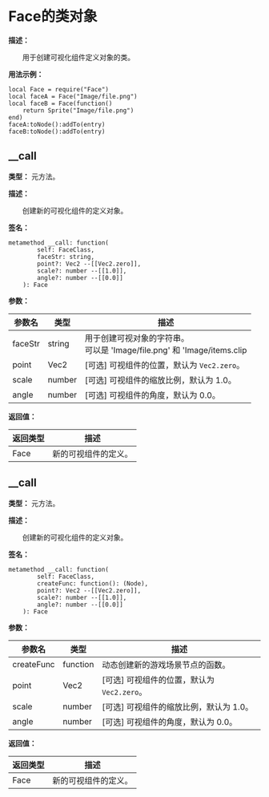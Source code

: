 
# Face的类对象

**描述：**

&emsp;&emsp;用于创建可视化组件定义对象的类。

**用法示例：**
```tl
local Face = require("Face")
local faceA = Face("Image/file.png")
local faceB = Face(function()
	return Sprite("Image/file.png")
end)
faceA:toNode():addTo(entry)
faceB:toNode():addTo(entry)
```

## __call

**类型：** 元方法。

**描述：**

&emsp;&emsp;创建新的可视化组件的定义对象。

**签名：**
```tl
metamethod __call: function(
		self: FaceClass,
		faceStr: string,
		point?: Vec2 --[[Vec2.zero]],
		scale?: number --[[1.0]],
		angle?: number --[[0.0]]
	): Face
```

**参数：**

| 参数名 | 类型 | 描述 |
| --- | --- | --- |
| faceStr | string | 用于创建可视对象的字符串。<br/>可以是 'Image/file.png' 和 'Image/items.clip|itemA'。 |
| point | Vec2 | [可选] 可视组件的位置，默认为 `Vec2.zero`。 |
| scale | number | [可选] 可视组件的缩放比例，默认为 1.0。 |
| angle | number | [可选] 可视组件的角度，默认为 0.0。 |

**返回值：**

| 返回类型 | 描述 |
| --- | --- |
| Face | 新的可视组件的定义。 |

## __call

**类型：** 元方法。

**描述：**

&emsp;&emsp;创建新的可视化组件的定义对象。

**签名：**
```tl
metamethod __call: function(
		self: FaceClass,
		createFunc: function(): (Node),
		point?: Vec2 --[[Vec2.zero]],
		scale?: number --[[1.0]],
		angle?: number --[[0.0]]
	): Face
```

**参数：**

| 参数名 | 类型 | 描述 |
| --- | --- | --- |
| createFunc | function | 动态创建新的游戏场景节点的函数。 |
| point | Vec2 | [可选] 可视组件的位置，默认为 `Vec2.zero`。 |
| scale | number | [可选] 可视组件的缩放比例，默认为 1.0。 |
| angle | number | [可选] 可视组件的角度，默认为 0.0。 |

**返回值：**

| 返回类型 | 描述 |
| --- | --- |
| Face | 新的可视组件的定义。 |